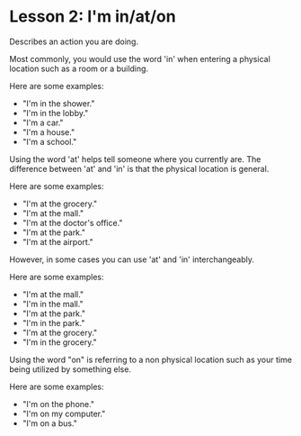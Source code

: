 # Lesson 2: I'm in/at/on

Describes an action you are doing.

Most commonly, you would use the word 'in' when entering a physical location
such as a room or a building.

Here are some examples:

- "I'm in the shower."
- "I'm in the lobby."
- "I'm a car."
- "I'm a house."
- "I'm a school."

Using the word 'at' helps tell someone where you currently are. The difference between 'at' and 'in' is that the physical location is general.

Here are some examples:

- "I'm at the grocery."
- "I'm at the mall."
- "I'm at the doctor's office."
- "I'm at the park."
- "I'm at the airport."

However, in some cases you can use 'at' and 'in' interchangeably.

Here are some examples:

- "I'm at the mall."
- "I'm in the mall."
- "I'm at the park."
- "I'm in the park."
- "I'm at the grocery."
- "I'm in the grocery."

Using the word "on" is referring to a non physical location such as your time being utilized by something else.

Here are some examples:

- "I'm on the phone."
- "I'm on my computer."
- "I'm on a bus."
